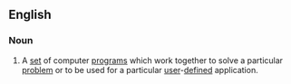 ==English==

===Noun===
{{en-noun|sg=[[application]] [[software]]|-}}

#{{computing}} A [[set]] of computer [[program]]s which work together to solve a particular [[problem]] or to be used for a particular [[user]]-[[defined]] application.